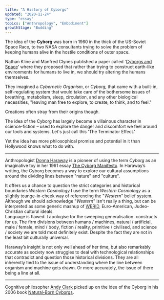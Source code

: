 ```yaml
---
title: "A History of Cyborgs"
updated: "2020-11-24"
type: "essay"
topics: ["Anthropology", "Embodiment"]
growthStage: "Budding"
---
```


The idea of the **Cyborg** was born in 1960 in the thick of the US-Soviet Space Race, to two NASA consultants trying to solve the problem of keeping humans alive in the hostile conditions of outer space.

Nathan Kline and Manfred Clynes published a paper called '[Cyborgs and Space](http://www.guicolandia.net/files/expansao/Cyborgs_Space.pdf)' where they proposed that rather than trying to construct earth-like environments for humans to live in, we should try altering the humans themselves.

They imagined a _Cybernetic Organism_, or _Cyborg,_ that came with a built-in, self-regulating system that would take care of the bothersome issues of breathing, metabolism, sleep, circulation, and any other biological necessities, "leaving man free to explore, to create, to think, and to feel."

Creations often stray from their origins though.

The idea of the Cyborg has largely become a villainous character in science-fiction – used to explore the danger and discomfort we feel around our tools and systems. Let's just call this 'The Terminator Effect.'

Yet the idea has more philosophical promise and potential in it than Hollywood knows what to do with.

---

Anthropologist [Donna Haraway](https://en.wikipedia.org/wiki/Donna_Haraway) is a pioneer of using the term _Cyborg_ as an imaginative toy in her 1991 essay [The Cyborg Manifesto](/cyborg-manifesto). In Haraway’s writing, the Cyborg becomes a way to explore our cultural assumptions around the dividing lines between "nature" and "culture".

It offers us a chance to question the strict categories and historical boundaries _Western Cosmology_ <Footnote idName={1}>I use the term _Western Cosmology_ as a slightly tounge-in-cheek way of referencing the "_Western_" belief system.<br />Although we should acknowledge "_Western_" isn't really a thing, but can be interpreted as some generic mashup of [WERID](https://en.wikipedia.org/wiki/Psychology#WEIRD_bias), Euro-American, Judeo-Christian cultural ideals.<br />Language is flawed. I apologise for the sweeping generalisation.</Footnote> constructs for us. The firm divisions between humans / machines, natural / artificial, male / female, mind / body, fiction / reality, primitive / civilised, and science / society we are told most definitely exist. Despite the fact they are not in the least bit culturally universal.

Haraway’s insight is not only well ahead of her time, but also remarkably accurate as society now struggles to deal with technological relationships that contradict and question those historical divisions. They are all inherently tied to the issue of understanding where the line between organism and machine gets drawn. Or more accurately, the issue of there being a line at all.

---

Cognitive philosopher [Andy Clark](https://en.wikipedia.org/wiki/Andy_Clark) picked up on the idea of the Cyborg in his 2006 book [Natural-Born Cyborgs](/natural-born-cyborgs).
